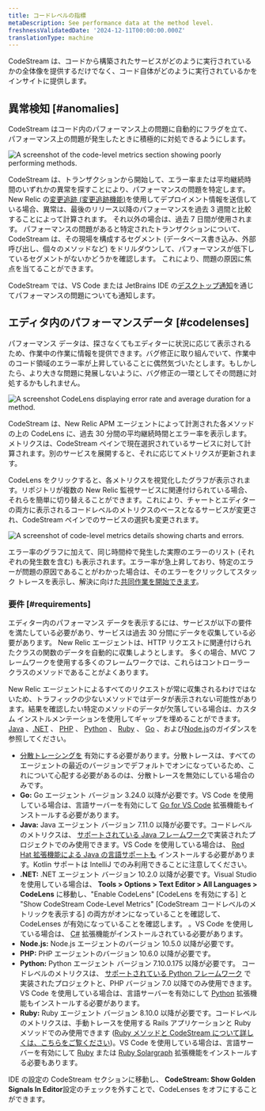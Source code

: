 ```yaml
---
title: コードレベルの指標
metaDescription: See performance data at the method level.
freshnessValidatedDate: '2024-12-11T00:00:00.000Z'
translationType: machine
---
```





CodeStream は、コードから構築されたサービスがどのように実行されているかの全体像を提供するだけでなく、コード自体がどのように実行されているかをインサイトに提供します。

## 異常検知 [#anomalies]

CodeStream はコード内のパフォーマンス上の問題に自動的にフラグを立て、パフォーマンス上の問題が発生したときに積極的に対処できるようにします。

<img
  title="Code-level metrics section showing poorly performing methods."
  alt="A screenshot of the code-level metrics section showing poorly performing methods."
  src={codestreamCodeLevelAnomalies}
/>

CodeStream は、トランザクションから開始して、エラー率または平均継続時間のいずれかの異常を探すことにより、パフォーマンスの問題を特定します。 New Relic の[変更追跡 (変更追跡機能)](/docs/change-tracking/change-tracking-introduction/)を使用してデプロイメント情報を送信している場合、異常は、最後のリリース以降のパフォーマンスを過去 3 週間と比較することによって計算されます。 それ以外の場合は、過去 7 日間が使用されます。 パフォーマンスの問題があると特定されたトランザクションについて、CodeStream は、その現場を構成するセグメント (データベース書き込み、外部呼び出し、個々のメソッドなど) をドリルダウンして、パフォーマンスが低下しているセグメントがないかどうかを確認します。 これにより、問題の原因に焦点を当てることができます。

CodeStream では、VS Code または JetBrains IDE の[デスクトップ通知](/docs/codestream/codestream-settings/account-settings/#notifications)を通じてパフォーマンスの問題についても通知します。

## エディタ内のパフォーマンスデータ [#codelenses]

パフォーマンス データは、探さなくてもエディターに状況に応じて表示されるため、作業中の作業に情報を提供できます。バグ修正に取り組んでいて、作業中のコード領域のエラー率が上昇していることに偶然気づいたとします。もしかしたら、より大きな問題に発展しないように、バグ修正の一環としてその問題に対処するかもしれません。

<img
  title="A CodeLens displaying error rate and average duration for a method."
  alt="A screenshot CodeLens displaying error rate and average duration for a method."
  src={codestreamCodeLevelMetricsExample}
/>

CodeStream は、New Relic APM エージェントによって計測された各メソッドの上の CodeLens に、過去 30 分間の平均継続時間とエラー率を表示します。メトリクスは、CodeStream ペインで現在選択されているサービスに対して計算されます。別のサービスを展開すると、それに応じてメトリクスが更新されます。

CodeLens をクリックすると、各メトリクスを視覚化したグラフが表示されます。リポジトリが複数の New Relic 監視サービスに関連付けられている場合、それらを簡単に切り替えることができます。これにより、チャートとエディターの両方に表示されるコードレベルのメトリクスのベースとなるサービスが変更され、CodeStream ペインでのサービスの選択も変更されます。

<img
  title="Code-level metrics details showing charts and errors."
  alt="A screenshot of code-level metrics details showing charts and errors."
  src={codestreamCodeLevelCharts}
/>

エラー率のグラフに加えて、同じ時間枠で発生した実際のエラーのリスト (それぞれの発生数を含む) も表示されます。エラー率が急上昇しており、特定のエラーが問題の原因であることがわかった場合は、そのエラーをクリックしてスタック トレースを表示し、解決に向けた[共同作業を開始できます](/docs/codestream/observability/error-investigation)。

### 要件 [#requirements]

エディター内のパフォーマンス データを表示するには、サービスが以下の要件を満たしている必要があり、サービスは過去 30 分間にデータを収集している必要があります。 New Relic エージェントは、HTTP リクエストに関連付けられたクラスの関数のデータを自動的に収集しようとします。 多くの場合、MVC フレームワークを使用する多くのフレームワークでは、これらはコントローラー クラスのメソッドであることがよくあります。

New Relic エージェントによるすべてのリクエストが常に収集されるわけではないため、トラフィックの少ないメソッドではデータが表示されない可能性があります。結果を確認したい特定のメソッドのデータが欠落している場合は、カスタム インストルメンテーションを使用してギャップを埋めることができます。[Java](/docs/apm/agents/java-agent/custom-instrumentation/java-custom-instrumentation) 、[.NET](/docs/apm/agents/net-agent/custom-instrumentation/introduction-net-custom-instrumentation) 、 [PHP](/docs/apm/agents/php-agent/features/php-custom-instrumentation) 、 [Python](/docs/apm/agents/python-agent/custom-instrumentation/python-custom-instrumentation) 、 [Ruby](/docs/apm/agents/ruby-agent/api-guides/ruby-custom-instrumentation) 、 [Go](/docs/apm/agents/go-agent/instrumentation/instrument-go-transactions) 、および[Node.js](/docs/apm/agents/nodejs-agent/extend-your-instrumentation/nodejs-custom-instrumentation)のガイダンスを参照してください。

* [分散トレーシングを](/docs/distributed-tracing/enable-configure/language-agents-enable-distributed-tracing) 有効にする必要があります。分散トレースは、すべてのエージェントの最近のバージョンでデフォルトでオンになっているため、これについて心配する必要があるのは、分散トレースを無効にしている場合のみです。
* **Go:** Go エージェント バージョン 3.24.0 以降が必要です。VS Code を使用している場合は、言語サーバーを有効にして [Go for VS Code](https://marketplace.visualstudio.com/items?itemName=golang.go) 拡張機能もインストールする必要があります。
* **Java:** Java エージェント バージョン 7.11.0 以降が必要です。コードレベルのメトリクスは、 [サポートされている Java フレームワーク](/docs/apm/agents/java-agent/getting-started/compatibility-requirements-java-agent/#frameworks)で実装されたプロジェクトでのみ使用できます。VS Code を使用している場合は、 [Red Hat 拡張機能による Java の言語サポートも](https://marketplace.visualstudio.com/items?itemName=redhat.java) インストールする必要があります。Kotlin サポートは IntelliJ でのみ利用できることに注意してください。
* **.NET:** .NET エージェント バージョン 10.2.0 以降が必要です。Visual Studio を使用している場合は、 **Tools > Options > Text Editor > All Languages > CodeLens** に移動し、"Enable CodeLens" \[CodeLens を有効にする] と "Show CodeStream Code-Level Metrics" \[CodeStream コードレベルのメトリックを表示する] の両方がオンになっていることを確認して、CodeLenses が有効になっていることを確認します。 。VS Code を使用している場合は、 [C#](https://marketplace.visualstudio.com/items?itemName=ms-dotnettools.csharp) 拡張機能がインストールされている必要があります。
* **Node.js:** Node.js エージェントのバージョン 10.5.0 以降が必要です。
* **PHP:** PHP エージェントのバージョン 10.6.0 以降が必要です。
* **Python:** Python エージェント バージョン 7.10.0.175 以降が必要です。 コードレベルのメトリクスは、 [サポートされている Python フレームワーク](/docs/apm/agents/python-agent/getting-started/instrumented-python-packages) で実装されたプロジェクトと、PHP バージョン 7.0 以降でのみ使用できます。 VS Code を使用している場合は、言語サーバーを有効にして [Python](https://marketplace.visualstudio.com/items?itemName=ms-python.python) 拡張機能もインストールする必要があります。
* **Ruby:** Ruby エージェント バージョン 8.10.0 以降が必要です。コードレベルのメトリクスは、手動トレースを使用する Rails アプリケーションと Ruby メソッドでのみ使用できます ([Ruby メソッドと CodeStream について詳しくは、こちらをご覧ください](/docs/apm/agents/ruby-agent/features/ruby-codestream-integration))。VS Code を使用している場合は、言語サーバーを有効にして [Ruby](https://marketplace.visualstudio.com/items?itemName=rebornix.Ruby) または [Ruby Solargraph](https://marketplace.visualstudio.com/items?itemName=castwide.solargraph) 拡張機能をインストールする必要もあります。

IDE の設定の CodeStream セクションに移動し、 **CodeStream: Show Golden Signals In Editor**設定のチェックを外すことで、CodeLenses をオフにすることができます。